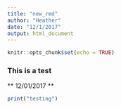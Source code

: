 ```yaml
---
title: "new_rmd"
author: "Heather"
date: "12/1/2017"
output: html_document
---
```


```r
knitr::opts_chunk$set(echo = TRUE)
```

### This is a test
** 12/01/2017 **
```r
print("testing")

```

